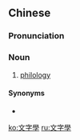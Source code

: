 {{also|文字学}}
==Chinese==
{{zh-forms|s=文字学|type=21}}

===Pronunciation===
{{zh-pron
|m=wénzìxué
|c=man4 zi6 hok6
|cat=n
}}

===Noun===
{{zh-noun}}

# [[philology]]

====Synonyms====
* {{zh-l|語文學}}

[[ko:文字學]]
[[ru:文字學]]